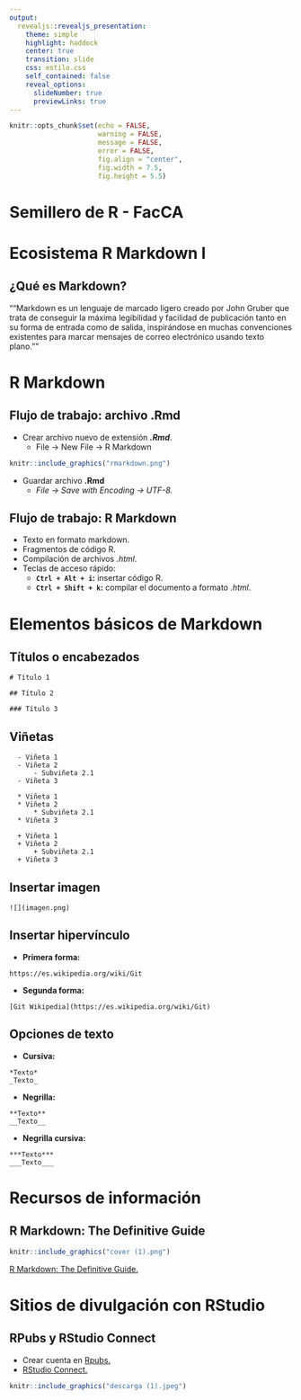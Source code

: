 ---
output: 
  revealjs::revealjs_presentation:
    theme: simple
    highlight: haddock
    center: true
    transition: slide
    css: estilo.css
    self_contained: false
    reveal_options:
      slideNumber: true
      previewLinks: true
---

```{r setup, include=FALSE}
knitr::opts_chunk$set(echo = FALSE,
                      warning = FALSE,
                      message = FALSE,
                      error = FALSE,
                      fig.align = "center",
                      fig.width = 7.5,
                      fig.height = 5.5)
```

# Semillero de R - FacCA {data-background="fondo1.png"}

# Ecosistema R Markdown I {data-background="markdown2.png"}

## ¿Qué es Markdown? {data-background="markdown2.png"}

<q>"Markdown es un lenguaje de marcado ligero creado por John Gruber que trata de conseguir la máxima legibilidad y facilidad de publicación tanto en su forma de entrada como de salida, inspirándose en muchas convenciones existentes para marcar mensajes de correo electrónico usando texto plano."</q>

# R Markdown {data-background="markdown2.png"}

## Flujo de trabajo: archivo .Rmd {data-background="markdown2.png"}

  - Crear archivo nuevo de extensión ***.Rmd***.
      - File -> New File -> R Markdown

```{r, echo=FALSE, out.width="515px", out.height="420px"}
knitr::include_graphics("rmarkdown.png")
```

  - Guardar archivo **.Rmd**
      - *File -> Save with Encoding -> UTF-8.*

## Flujo de trabajo: R Markdown{data-background="markdown2.png"}

  - Texto en formato markdown.
  - Fragmentos de código R.
  - Compilación de archivos *.html*.
  - Teclas de acceso rápido:
      - **`Ctrl + Alt + i`:** insertar código R.
      - **`Ctrl + Shift + k`:** compilar el documento a formato *.html*.

# Elementos básicos de Markdown {data-background="markdown2.png"}

## Títulos o encabezados {data-background="markdown2.png"}
  
```
# Título 1

## Título 2

### Título 3
```

## Viñetas {data-background="markdown2.png"}
  
```
  - Viñeta 1
  - Viñeta 2
      - Subviñeta 2.1
  - Viñeta 3

  * Viñeta 1
  * Viñeta 2
      * Subviñeta 2.1
  * Viñeta 3
  
  + Viñeta 1
  + Viñeta 2
      + Subviñeta 2.1
  + Viñeta 3  
```

## Insertar imagen {data-background="markdown2.png"}

```
![](imagen.png)  
```

## Insertar hipervínculo {data-background="markdown2.png"}

  - **Primera forma:**

```
https://es.wikipedia.org/wiki/Git 
```

  - **Segunda forma:**

```
[Git Wikipedia](https://es.wikipedia.org/wiki/Git)  
```

## Opciones de texto {data-background="markdown2.png"}

  - **Cursiva:**

```
*Texto*
_Texto_
```

  - **Negrilla:**

```
**Texto**
__Texto__
```
  
  - **Negrilla cursiva:**
  
```
***Texto***
___Texto___
```

# Recursos de información {data-background="markdown2.png"}

## R Markdown: The Definitive Guide {data-background="markdown2.png"}

```{r, echo=FALSE, out.width="415px", out.height="500px"}
knitr::include_graphics("cover (1).png")
```

[R Markdown: The Definitive Guide.](https://bookdown.org/yihui/rmarkdown/)

# Sitios de divulgación con RStudio {data-background="markdown2.png"}

## RPubs y RStudio Connect{data-background="markdown2.png"}

  - Crear cuenta en [Rpubs.](https://rpubs.com/)
  - [RStudio Connect.](https://www.rstudio.com/products/connect/)
  
```{r, echo=FALSE, out.width="470px", out.height="200px"}
knitr::include_graphics("descarga (1).jpeg")
```  